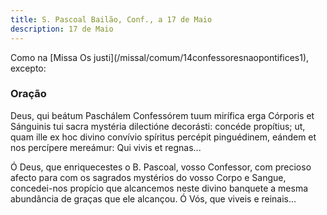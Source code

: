 ```yaml
---
title: S. Pascoal Bailão, Conf., a 17 de Maio
description: 17 de Maio
---
```


<aside>
  Como na [Missa Os justi](/missal/comum/14confessoresnaopontifices1), excepto:
</aside>

### Oração

<div class="side-by-side not-content">

Deus, qui beátum Paschálem Confessórem tuum mirífica erga Córporis et Sánguinis tui sacra mystéria dilectióne decorásti: concéde propítius; ut, quam ille ex hoc divino convívio spíritus percépit pinguédinem, eándem et nos percípere mereámur: Qui vivis et regnas...

Ó Deus, que enriquecestes o B. Pascoal, vosso Confessor, com precioso afecto para com os sagrados mystérios do vosso Corpo e Sangue, concedei-nos propício que alcancemos neste divino banquete a mesma abundância de graças que ele alcançou. Ó Vós, que viveis e reinais...

</div>
